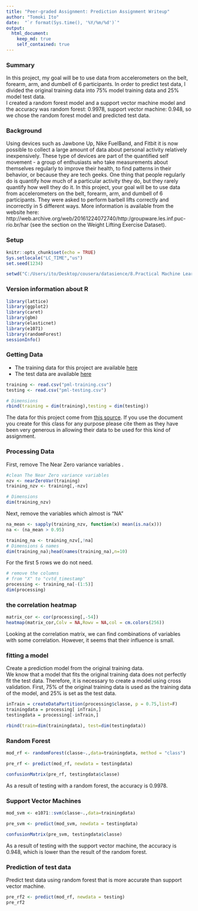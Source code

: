 ---
title: "Peer-graded Assignment: Prediction Assignment Writeup"
author: "Tomoki Ito"
date:  "`r format(Sys.time(), '%Y/%m/%d')`"
output: 
  html_document:
    keep_md: true
    self_contained: true
---

### Summary  
 In this project, my goal will be to use data from accelerometers on the belt, forearm, arm, and dumbell of 6 participants.
 In order to predict test data, I divided the original training data into 75% model training data and 25% model test data.  
 I created a random forest model and a support vector machine model and the accuracy was random forest: 0.9978, support vector machine: 0.948, so we chose the random forest model and predicted test data. 

### Background 
 Using devices such as Jawbone Up, Nike FuelBand, and Fitbit it is now possible to collect a large amount of data about personal activity relatively inexpensively. These type of devices are part of the quantified self movement - a group of enthusiasts who take measurements about themselves regularly to improve their health, to find patterns in their behavior, or because they are tech geeks. One thing that people regularly do is quantify how much of a particular activity they do, but they rarely quantify how well they do it. In this project, your goal will be to use data from accelerometers on the belt, forearm, arm, and dumbell of 6 participants. They were asked to perform barbell lifts correctly and incorrectly in 5 different ways. More information is available from the website here: http://web.archive.org/web/20161224072740/http:/groupware.les.inf.puc-rio.br/har (see the section on the Weight Lifting Exercise Dataset).

### Setup
 
```{r setup, include=TRUE}
knitr::opts_chunk$set(echo = TRUE)
Sys.setlocale("LC_TIME","us")
set.seed(1234)
```

```{r , echo=FALSE}
setwd("C:/Users/ito/Desktop/cousera/datasience/8.Practical Machine Learning/pa")
```

### Version information about R
 
```{r lib, message=FALSE, warning=FALSE}
library(lattice)
library(ggplot2)
library(caret)
library(gbm)
library(elasticnet)
library(e1071)
library(randomForest)
sessionInfo()
```


### Getting Data
 * The training data for this project are available [here](https://d396qusza40orc.cloudfront.net/predmachlearn/pml-training.csv)
 * The test data are available [here](https://d396qusza40orc.cloudfront.net/predmachlearn/pml-testing.csv)  
  
```{r gettingdata,cache=TRUE}
training <- read.csv("pml-training.csv")
testing <- read.csv("pml-testing.csv")

# Dimensions
rbind(training = dim(training),testing = dim(testing))
```
The data for this project come from [this source](http://web.archive.org/web/20161224072740/http:/groupware.les.inf.puc-rio.br/har). If you use the document you create for this class for any purpose please cite them as they have been very generous in allowing their data to be used for this kind of assignment.
  
### Processing Data
 First, remove The Near Zero variance variables . 
```{r processingdata,cache=TRUE}

#clean The Near Zero variance variables
nzv <- nearZeroVar(training)
training_nzv <- training[,-nzv]

# Dimensions
dim(training_nzv)
```
Next, remove the variables which almost is "NA"
```{r, cache=TRUE}
na_mean <- sapply(training_nzv, function(x) mean(is.na(x)))
na <- (na_mean > 0.95)

training_na <- training_nzv[,!na]
# Dimensions & names
dim(training_na);head(names(training_na),n=10)
```
 For the first 5 rows we do not need.
```{r, cache=TRUE}
# remove the columns 
# from "X" to "cvtd_timestamp" 
processing <- training_na[-(1:5)]
dim(processing)
```
### the correlation heatmap 
```{r, cache=TRUE}
matrix_cor <- cor(processing[,-54])
heatmap(matrix_cor,Colv = NA,Rowv = NA,col = cm.colors(256))
```
  
Looking at the correlation matrix, we can find combinations of variables with some correlation. However, it seems that their influence is small.

### fitting a model
Create a prediction model from the original training data.  
We know that a model that fits the original training data does not perfectly fit the test data. Therefore, it is necessary to create a model using cross validation.
First, 75% of the original training data is used as the training data of the model, and 25% is set as the test data.
```{r, cache=TRUE}
inTrain = createDataPartition(processing$classe, p = 0.75,list=F)
trainingdata = processing[ inTrain,]
testingdata = processing[-inTrain,]

rbind(train=dim(trainingdata), test=dim(testingdata))
```


### Random Forest
```{r, cache=TRUE}
mod_rf <- randomForest(classe~.,data=trainingdata, method = "class")

pre_rf <- predict(mod_rf, newdata = testingdata)

confusionMatrix(pre_rf, testingdata$classe)
```
As a result of testing with a random forest, the accuracy is 0.9978.


### Support Vector Machines
```{r, cache=TRUE}

mod_svm <- e1071::svm(classe~.,data=trainingdata)

pre_svm <- predict(mod_svm, newdata = testingdata)

confusionMatrix(pre_svm, testingdata$classe)
```

As a result of testing with the support vector machine, the accuracy is 0.948, which is lower than the result of the random forest.


### Prediction of test data
Predict test data using random forest that is more accurate than support vector machine.
```{r, cache=TRUE}
pre_rf2 <- predict(mod_rf, newdata = testing)
pre_rf2
```
